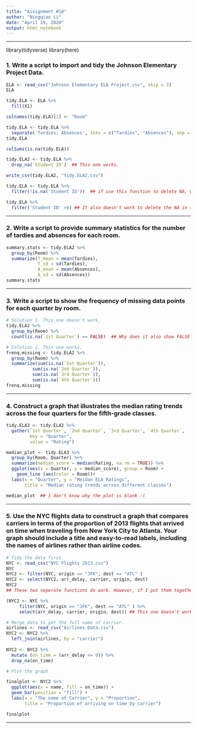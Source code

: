 ```yaml
---
title: "Assignment #10"
author: "Ningqiao Li"
date: "April 19, 2020"
output: html_notebook
---
```


***
library(tidyverse)
library(here)

### 1. Write a script to import and tidy the Johnson Elementary Project Data. 

```r
ELA <- read_csv("Johnson Elementary ELA Project.csv", skip = 3)
ELA

tidy.ELA <- ELA %>%
  fill(X1)

colnames(tidy.ELA)[1] <- "Room"

tidy.ELA <- tidy.ELA %>%
  separate('Tardies; Absences', into = c("Tardies", "Absences"), sep = ";", convert = TRUE)
tidy.ELA

colSums(is.na(tidy.ELA))

tidy.ELA2 <- tidy.ELA %>%
  drop_na(`Student ID`)  ## This one works.

write_csv(tidy.ELA2, "tidy.ELA2.csv")

```

```r
tidy.ELA <- tidy.ELA %>%
  filter(!is.na('Student ID'))  ## if use this function to delete NA, would have some problem here!!

tidy.ELA %>%
  filter('Student ID' >0) ## It also doesn't work to delete the NA in student ID.
```


***

### 2. Write a script to provide summary statistics for the number of tardies and absences for each room.

```r
summary.stats <- tidy.ELA2 %>%
  group_by(Room) %>%
  summarize(T_mean = mean(Tardies),
            T_sd = sd(Tardies),
            A_mean = mean(Absences),
            A_sd = sd(Absences))
summary.stats

```


***

### 3. Write a script to show the frequency of missing data points for each quarter by room.

```r
# Solution 1. This one doesn't work.
tidy.ELA2 %>%
  group_by(Room) %>%
  count(is.na(`1st Quarter`) == FALSE)  ## Why does it also show FALSE count?
```

```r
# Solution 2. This one works.
frenq.missing <- tidy.ELA2 %>%
  group_by(Room) %>%
  summarize(sum(is.na(`1st Quarter`)),
          sum(is.na(`2nd Quarter`)),
          sum(is.na(`3rd Quarter`)),
          sum(is.na(`4th Quarter`)))
frenq.missing
```

***

### 4. Construct a graph that illustrates the median rating trends across the four quarters for the fifth-grade classes. 

```r

tidy.ELA3 <- tidy.ELA2 %>%
  gather(`1st Quarter`, `2nd Quarter`, `3rd Quarter`, `4th Quarter`,
         key = "Quarter",
         value = "Rating")

median_plot <- tidy.ELA3 %>%
  group_by(Room, Quarter) %>%
  summarize(median_score = median(Rating, na.rm = TRUE)) %>%
  ggplot(aes(x = Quarter, y = median_score), group = Room) +
    geom_line (aes(color = Room))+
  labs(x = "Quarter", y = "Meidan ELA Ratings",
       title = "Median rating trends across different classes")

median_plot  ## I don't know why the plot is blank :(
```


***

### 5. Use the NYC flights data to construct a graph that compares carriers in terms of the proportion of 2013 flights that arrived on time when traveling from New York City to Atlanta. Your graph should include a title and easy-to-read labels, including the names of airlines rather than airline codes. 

```r
# Tidy the data first
NYC <- read_csv("NYC Flights 2013.csv")
NYC
NYC2 <- filter(NYC, origin == "JFK", dest == "ATL" )
NYC2 <- select(NYC2, arr_delay, carrier, origin, dest)
NYC2
## These two seperate functions do work. However, if I put them together, it doesn't work. As the following chunck shows.

```

```r
(NYC2 <- NYC %>%
     filter(NYC, origin == "JFK", dest == "ATL" ) %>%
     select(arr_delay, carrier, origin, dest)) ## This one doesn't work.

```

```r
# Merge data to get the full name of carrier.
airlines <- read_csv("Airlines Data.csv")
NYC2 <- NYC2 %>%
  left_join(airlines, by = "carrier")
  
NYC2 <- NYC2 %>%
  mutate (on_time = (arr_delay <= 0)) %>%
  drop_na(on_time)

# Plot the graph

finalplot <- NYC2 %>%
  ggplot(aes(x = name, fill = on_time)) +
  geom_bar(position = "fill") +
  labs(x = "The name of Carrier", y = "Proportion",
       title = "Proportion of arriving on time by carrier")

finalplot
```


***
